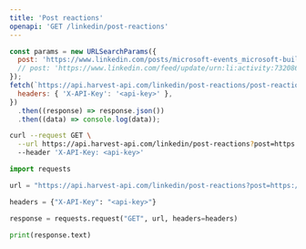 ```yaml
---
title: 'Post reactions'
openapi: 'GET /linkedin/post-reactions'
---
```


<CodeGroup>

```javascript JavaScript
const params = new URLSearchParams({
  post: 'https://www.linkedin.com/posts/microsoft-events_microsoft-build-has-arrived-in-seattle-and-ugcPost-7329991434395160578-GnK7?utm_source=share&utm_medium=member_desktop&rcm=ACoAACzazy4B3ajZsA0WxWr6m4S77iItYbYCLZM',
  // post: 'https://www.linkedin.com/feed/update/urn:li:activity:7320867199693246465/' // Or Activity URL
});
fetch(`https://api.harvest-api.com/linkedin/post-reactions/post-reactions?${params.toString()}`, {
  headers: { 'X-API-Key': '<api-key>' },
})
  .then((response) => response.json())
  .then((data) => console.log(data));
```

```bash cURL
curl --request GET \
  --url https://api.harvest-api.com/linkedin/post-reactions?post=https://www.linkedin.com/posts/microsoft-events_microsoft-build-has-arrived-in-seattle-and-ugcPost-7329991434395160578-GnK7?utm_source=share&utm_medium=member_desktop&rcm=ACoAACzazy4B3ajZsA0WxWr6m4S77iItYbYCLZM \
  --header 'X-API-Key: <api-key>'
```

```python Python
import requests

url = "https://api.harvest-api.com/linkedin/post-reactions?post=https://www.linkedin.com/posts/microsoft-events_microsoft-build-has-arrived-in-seattle-and-ugcPost-7329991434395160578-GnK7?utm_source=share&utm_medium=member_desktop&rcm=ACoAACzazy4B3ajZsA0WxWr6m4S77iItYbYCLZM"

headers = {"X-API-Key": "<api-key>"}

response = requests.request("GET", url, headers=headers)

print(response.text)
```

</CodeGroup>
